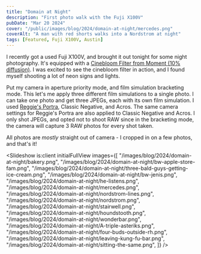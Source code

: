 ```yaml
---
title: "Domain at Night"
description: "First photo walk with the Fuji X100V"
pubDate: "Mar 20 2024"
cover: "/public/images/blog/2024/domain-at-night/mercedes.png"
coverAlt: "A man with red shorts walks into a Nordstrom at night"
tags: [Featured, Fuji X100V, Austin]
---
```



I recently got a used Fuji X100V, and brought it out tonight for some night photography.
It's equipped with a [Cinebloom Filter from Moment (10% diffusion)](https://www.shopmoment.com/products/moment-cinebloom-diffusion-filters/49mm-10-strength?irgwc=1&partner_id=2598579&timestamp=1708496573319). I was excited to see the cinebloom filter in action, and I found myself shooting a lot of neon signs and lights.

Put my camera in aperture priority mode, and film simulation bracketing mode. This let's me apply three different film simulations to a single photo. I can take one photo and get three JPEGs, each with its own film simulation. I used [Reggie's Portra](https://reggiebphotography.com/blog/the-most-versatile-fujifilm-x-trans-iv-film-simulation-recipe-reggies-portra), Classic Negative, and Acros. The same camera settings for Reggie's Portra are also applied to Classic Negative and Acros. I only shot JPEGs, and opted not to shoot RAW since in the bracketing mode, the camera will capture 3 RAW photos for every shot taken.

All photos are _mostly_ straight out of camera - I cropped in on a few photos, and that's it!

<Slideshow
  is:client
  initialFullView
  images={[
    "/images/blog/2024/domain-at-night/bakery.png",
    "/images/blog/2024/domain-at-night/bw-apple-store-fam.png",
    "/images/blog/2024/domain-at-night/three-bald-guys-getting-ice-cream.png",
    "/images/blog/2024/domain-at-night/bw-jenis.png",
    "/images/blog/2024/domain-at-night/he-listens.png",
    "/images/blog/2024/domain-at-night/mercedes.png",
    "/images/blog/2024/domain-at-night/nordstrom-lines.png",
    "/images/blog/2024/domain-at-night/nordstrom.png",
    "/images/blog/2024/domain-at-night/stairwell.png",
    "/images/blog/2024/domain-at-night/houndstooth.png",
    "/images/blog/2024/domain-at-night/wonderbar.png",
    "/images/blog/2024/domain-at-night/A-triple-asteriks.png",
    "/images/blog/2024/domain-at-night/four-buds-outside-rh.png",
    "/images/blog/2024/domain-at-night/leaving-kung-fu-bar.png",
    "/images/blog/2024/domain-at-night/sitting-the-same.png",
  ]}
/>
